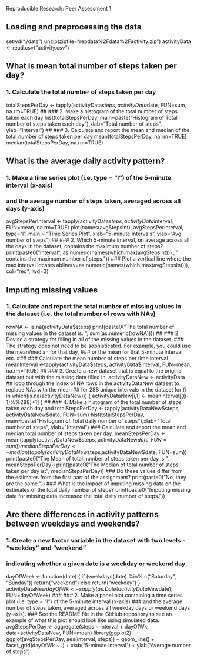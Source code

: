 Reproducible Research: Peer Assessment 1

## Loading and preprocessing the data
setwd("./data")
unzip(zipfile="repdata%2Fdata%2Factivity.zip")
activityData <- read.csv("activity.csv")

## What is mean total number of steps taken per day?
### 1. Calculate the total number of steps taken per day
totalStepsPerDay <- tapply(activityData$steps, activityData$date, FUN=sum, na.rm=TRUE)
##
### 2. Make a histogram of the total number of steps taken each day
hist(totalStepsPerDay, main=paste("Histogram of Total number of steps taken each day"),xlab="Total number of steps", ylab="Interval")
##
### 3. Calculate and report the mean and median of the total number of steps taken per day
mean(totalStepsPerDay, na.rm=TRUE)
median(totalStepsPerDay, na.rm=TRUE)

## What is the average daily activity pattern?
### 1. Make a time series plot (i.e. type = "l") of the 5-minute interval (x-axis) 
###    and the average number of steps taken, averaged across all days (y-axis)
avgStepsPerInterval <- tapply(activityData$steps,activityData$interval, FUN=mean, na.rm=TRUE)
plot(names(avgStepsInt), avgStepsPerInterval, type="l", main = "Time Series Plot", xlab="5-minute Intervals", ylab="Avg number of steps")
##
### 2. Which 5-minute interval, on average across all the days in the dataset, contains the maximum number of steps?
print(paste0("Interval ", as.numeric(names(which.max(avgStepsInt))) , " contains the maximum number of steps."))
### Plot a vertical line where the max interval locates
abline(v=as.numeric(names(which.max(avgStepsInt))), col="red", lwd=3)

## Imputing missing values
### 1. Calculate and report the total number of missing values in the dataset (i.e. the total number of rows with NAs)
rowNA <- is.na(activityData$steps)
print(paste0("The total number of missing values in the dataset is: ", sum(as.numeric(rowNA))))
##
### 2. Devise a strategy for filling in all of the missing values in the dataset. 
###    The strategy does not need to be sophisticated. For example, you could use the mean/median for that day, 
###    or the mean for that 5-minute interval, etc.
###
### Calculate the mean number of steps per time interval
meanInterval <-tapply(activityData$steps, activityData$interval, FUN=mean, na.rm=TRUE)
##
### 3. Create a new dataset that is equal to the original dataset but with the missing data filled in.
activityDataNew <- activityData
## loop through the index of NA rows in the activityDataNew dataset to replace NAs with the mean 
## for 288 unique intervals in the dataset
for (i in which(is.na(activityDataNew)))
{
      activityDataNew[i,1] <- meanInterval[((i-1)%%288)+1]
}
##
### 4. Make a histogram of the total number of steps taken each day and 
totalStepsPerDay <- tapply(activityDataNew$steps, activityDataNew$date, FUN=sum)
hist(totalStepsPerDay, main=paste("Histogram of Total daily number of steps"),xlab="Total number of steps", ylab="Interval")
###    Calculate and report the mean and median total number of steps taken per day.
meanStepsPerDay <- mean(tapply(activityDataNew$steps, activityDataNew$date, FUN=sum))
medianStepsPerDay <- median(tapply(activityDataNew$steps,activityDataNew$date, FUN=sum))
print(paste0("The Mean of total number of steps taken per day is: ", meanStepsPerDay))
print(paste0("The Median of total number of steps taken per day is: ", medianStepsPerDay))
###    Do these values differ from the estimates from the first part of the assignment? 
print(paste0("No, they are the same."))
###    What is the impact of imputing missing data on the estimates of the total daily number of steps?
print(paste0("Imputing missing data for missing data increased the total daily number of steps."))


## Are there differences in activity patterns between weekdays and weekends?
### 1. Create a new factor variable in the dataset with two levels - "weekday" and "weekend" 
### indicating whether a given date is a weekday or weekend day.
dayOfWeek <- function(date) 
{
    if (weekdays(date) %in% c("Saturday", "Sunday")) return("weekend")
    else return("weekday") 
}
activityDataNew$dayOfWk <- sapply(as.Date(activityDataNew$date), FUN=dayOfWeek)
###
### 2. Make a panel plot containing a time series plot (i.e. type = "l") of the 5-minute interval (x-axis) 
### and the average number of steps taken, averaged across all weekday days or weekend days (y-axis). 
### See the README file in the GitHub repository to see an example of what this plot should look like using simulated data.
avgStepsPerDay <- aggregate(steps ~ interval + dayOfWk, data=activityDataNew, FUN=mean)
library(ggplot2)
ggplot(avgStepsPerDay, aes(interval, steps)) + geom_line() + facet_grid(dayOfWk ~ .) +
      xlab("5-minute interval") + ylab("Average number of steps")
      
